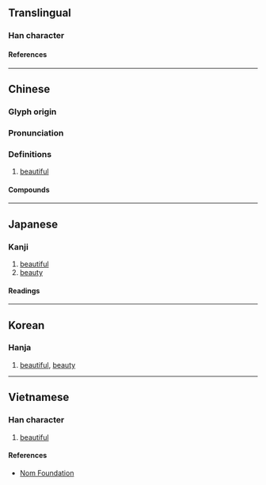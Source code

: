 {{character info/new}}
==Translingual==

===Han character===
{{Han char|rn=38|rad=女|as=11|sn=14|four=41427|canj=VMYF|ids=⿰女焉}}

====References====
{{Han ref|kx=0270.040|dkj=06659|dj=0537.300|hdz=21079.010|uh=5AE3}}

----

==Chinese==
{{zh-forms}}

===Glyph origin===
{{Han etym}}

===Pronunciation===
{{zh-pron
|m=yān
|c=jin1
|mn=ian
|mc=y
|oc=y
|cat=
}}

===Definitions===
{{zh-hanzi}}

# {{lb|zh|of [[appearance]]}} [[beautiful]]

====Compounds====
{{zh-der|奼紫嫣紅|嫣然|嫣然一笑|嫣紅|蟬嫣}}

----

==Japanese==

===Kanji===
{{ja-kanji|grade=|rs=女11}}

# [[beautiful]]
# [[beauty]]

====Readings====
{{ja-readings
|on=えん
}}

----

==Korean==

===Hanja===
{{ko-hanja|언}}

# [[beautiful]], [[beauty]]

----

==Vietnamese==

===Han character===
{{vi-readings|rs=女11|reading=yên}}

# [[beautiful]]

====References====
* [http://nomfoundation.org/common/nom_details.php?codepoint=5ae3 Nom Foundation]